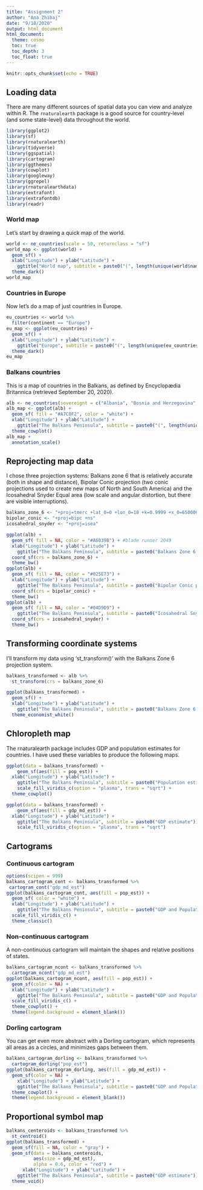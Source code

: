 ```yaml
---
title: "Assignment 2"
author: "Ana Zhibaj"
date: "9/18/2020"
output: html_document
html_document:
  theme: cosmo
  toc: true
  toc_depth: 3
  toc_float: true
---
```


```r
knitr::opts_chunk$set(echo = TRUE)
```


## Loading data

There are many different sources of spatial data you can view and analyze within R. The `rnaturalearth` package is a good source for country-level (and some state-level) data throughout the world. 


``` r
library(ggplot2)
library(sf)
library(rnaturalearth)
library(tidyverse)
library(ggspatial)
library(cartogram)
library(ggthemes)
library(cowplot)
library(googleway)
library(ggrepel)
library(rnaturalearthdata)
library(extrafont)
library(extrafontdb)
library(readr)
```

### World map

Let's start by drawing a quick map of the world.

``` r
world <- ne_countries(scale = 50, returnclass = "sf") 
world_map <- ggplot(world) +
  geom_sf() +
  xlab("Longitude") + ylab("Latitude") +
    ggtitle("World map", subtitle = paste0("(", length(unique(world$name)), " countries)")) +
  theme_dark()
world_map
```

### Countries in Europe

Now let's do a map of just countries in Europe.

``` r
eu_countries <- world %>%
  filter(continent == "Europe")
eu_map <- ggplot(eu_countries) +
  geom_sf() + 
  xlab("Longitude") + ylab("Latitude") +
    ggtitle("Europe", subtitle = paste0("(", length(unique(eu_countries$sovereignt)), " countries)")) + 
  theme_dark()
eu_map
```

### Balkans countries

This is a map of countries in the Balkans, as defined by Encyclopædia Britannica (retrieved September 20, 2020). 

```r
alb <- ne_countries(sovereignt = c("Albania", "Bosnia and Herzegovina", "Bulgaria", "Croatia", "Kosovo", "Montenegro", "Macedonia", "Romania", "Republic of Serbia", "Slovenia", "Greece", "Turkey"), returnclass = "sf")
alb_map <- ggplot(alb) +
  geom_sf( fill = "#A7C0F2", color = "white") + 
  xlab("Longitude") + ylab("Latitude") +
    ggtitle("The Balkans Peninsula", subtitle = paste0("(", length(unique(alb$sovereignt)), " countries)")) + 
  theme_cowplot()
alb_map +
  annotation_scale()
```



## Reprojecting map data

I chose three projection systems: Balkans zone 6 that is relatively accurate (both in shape and distance), Bipolar Conic projection (two conic projections used to create new maps of North and South America) and the Icosahedral Snyder Equal area (low scale and angular distortion, but there are visible interruptions). 


``` r
balkans_zone_6 <- "+proj=tmerc +lat_0=0 +lon_0=18 +k=0.9999 +x_0=6500000 +y_0=0 +ellps=bessel +units=m +no_defs"
bipolar_conic <- "+proj=bipc +ns"
icosahedral_snyder <- "+proj=isea"
```

``` r
ggplot(alb) +
  geom_sf( fill = NA, color = "#A6039B") + #blade runner 2049
  xlab("Longitude") + ylab("Latitude") +
    ggtitle("The Balkans Peninsula", subtitle = paste0("Balkans Zone 6 projection")) + 
  coord_sf(crs = balkans_zone_6) +
  theme_bw()
ggplot(alb) +
  geom_sf( fill = NA, color = "#025E73") +
  xlab("Longitude") + ylab("Latitude") +
    ggtitle("The Balkans Peninsula", subtitle = paste0("Bipolar Conic projection")) + 
  coord_sf(crs = bipolar_conic) +
  theme_bw()
ggplot(alb) +
  geom_sf( fill = NA, color = "#04D9D9") +
    ggtitle("The Balkans Peninsula", subtitle = paste0("Icosahedral Snyder projection")) + 
  coord_sf(crs = icosahedral_snyder) +
  theme_bw()
```

## Transforming coordinate systems

I'll transform my data using 'st_transform()' with the Balkans Zone 6 projection system. 


``` r
balkans_transformed <- alb %>%
  st_transform(crs = balkans_zone_6)
```

``` r
ggplot(balkans_transformed) +
  geom_sf() +
  xlab("Longitude") + ylab("Latitude") +
    ggtitle("The Balkans Peninsula", subtitle = paste0("Balkans Zone 6 projection")) + 
  theme_economist_white()
```

## Chloropleth map

The rnaturalearth package includes GDP and population estimates for countries. I have used these variables to produce the following maps. 


```r
ggplot(data = balkans_transformed) +
    geom_sf(aes(fill = pop_est)) +
  xlab("Longitude") + ylab("Latitude") +
    ggtitle("The Balkans Peninsula", subtitle = paste0("Population estimate")) +
    scale_fill_viridis_c(option = "plasma", trans = "sqrt") + 
  theme_cowplot()
```

```r
ggplot(data = balkans_transformed) +
    geom_sf(aes(fill = gdp_md_est)) +
  xlab("Longitude") + ylab("Latitude") +
    ggtitle("The Balkans Peninsula", subtitle = paste0("GDP estimate")) +
    scale_fill_viridis_c(option = "plasma", trans = "sqrt")
```

## Cartograms

### Continuous cartogram

```r
options(scipen = 999)
balkans_cartogram_cont <- balkans_transformed %>%
 cartogram_cont("gdp_md_est")
ggplot(balkans_cartogram_cont, aes(fill = pop_est)) + 
  geom_sf( color = "white") +
  xlab("Longitude") + ylab("Latitude") +
    ggtitle("The Balkans Peninsula", subtitle = paste0("GDP and Population estimate")) +
  scale_fill_viridis_c() +
  theme_classic()
```

### Non-continuous cartogram

A non-continuous cartogram will maintain the shapes and relative positions of states.

```r
balkans_cartogram_ncont <- balkans_transformed %>%
  cartogram_ncont("gdp_md_est")
ggplot(balkans_cartogram_ncont, aes(fill = pop_est)) +
  geom_sf(color = NA) +
  xlab("Longitude") + ylab("Latitude") +
    ggtitle("The Balkans Peninsula", subtitle = paste0("GDP and Population estimate")) +
  scale_fill_viridis_c() +
  theme_cowplot() +
  theme(legend.background = element_blank())
```

### Dorling cartogram

You can get even more abstract with a Dorling cartogram, which represents all areas as a circles, and minimizes gaps between them.


```r
balkans_cartogram_dorling <- balkans_transformed %>%
  cartogram_dorling("pop_est")
ggplot(balkans_cartogram_dorling, aes(fill = gdp_md_est)) +
  geom_sf(color = NA) +
    xlab("Longitude") + ylab("Latitude") +
    ggtitle("The Balkans Peninsula", subtitle = paste0("GDP and Population estimate")) +
  theme_cowplot() +
  theme(legend.background = element_blank())
```



## Proportional symbol map

```r
balkans_centeroids <- balkans_transformed %>%
  st_centroid()
ggplot(balkans_transformed) +
  geom_sf(fill = NA, color = "gray") +
  geom_sf(data = balkans_centeroids, 
          aes(size = gdp_md_est),
          alpha = 0.6, color = "red") +
      xlab("Longitude") + ylab("Latitude") +
    ggtitle("The Balkans Peninsula", subtitle = paste0("GDP estimate")) +
  theme_void()  
```


